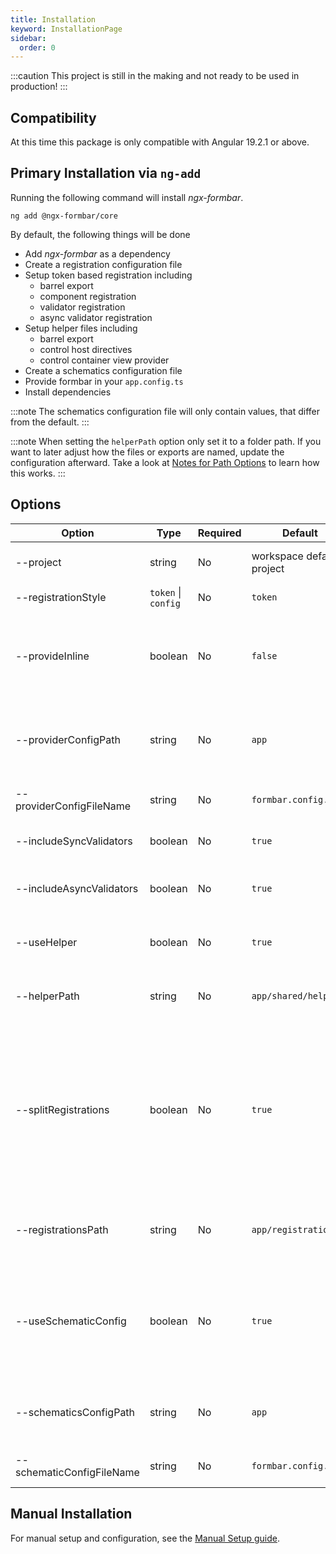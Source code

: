```yaml
---
title: Installation
keyword: InstallationPage
sidebar:
  order: 0
---
```


:::caution
This project is still in the making and not ready to be used in production!
:::

## Compatibility

At this time this package is only compatible with Angular 19.2.1 or above.

## Primary Installation via `ng-add`

Running the following command will install _ngx-formbar_.

```shell
ng add @ngx-formbar/core
```

By default, the following things will be done

- Add _ngx-formbar_ as a dependency
- Create a registration configuration file
- Setup token based registration including
  - barrel export
  - component registration
  - validator registration
  - async validator registration
- Setup helper files including
  - barrel export
  - control host directives
  - control container view provider
- Create a schematics configuration file
- Provide formbar in your `app.config.ts`
- Install dependencies

:::note
The schematics configuration file will only contain values, that differ from the default.
:::

:::note
When setting the `helperPath` option only set it to a folder path. If you want to later adjust how the files or exports are named, update the configuration afterward. Take a look at [Notes for Path Options](/schematics/generators/#notes-for-path-options) to learn how this works.
:::

## Options

| Option                    | Type                | Required | Default                   | Description                                                                                                                                                                                                               |
|---------------------------|---------------------|----------|---------------------------|---------------------------------------------------------------------------------------------------------------------------------------------------------------------------------------------------------------------------|
| --project                 | string              | No       | workspace default project | Angular project to add ngx-formbar to.                                                                                                                                                                                   |
| --registrationStyle       | `token` \| `config` | No       | `token`                   | The registration style to be used.                                                                                                                                                                                        |
| --provideInline           | boolean             | No       | `false`                   | Put the provider configuration object of `provideFormbar` inline, instead of putting it in a separate file.                                                                                                              |
| --providerConfigPath      | string              | No       | `app`                     | Where the provider configuration file should be placed, relative to the project root.                                                                                                                                     |
| --providerConfigFileName  | string              | No       | `formbar.config.ts`      | Name of the provider configuration file.                                                                                                                                                                                  |
| --includeSyncValidators   | boolean             | No       | `true`                    | Whether to include the setup for validators.                                                                                                                                                                              |
| --includeAsyncValidators  | boolean             | No       | `true`                    | Whether to include the setup for async validators.                                                                                                                                                                        |
| --useHelper               | boolean             | No       | `true`                    | Include helper files for view providers and host directives.                                                                                                                                                              |
| --helperPath              | string              | No       | `app/shared/helper`       | Where helper files should be placed, relative to the project root.                                                                                                                                                        |
| --splitRegistrations      | boolean             | No       | `true`                    | Whether to split the registrations into a separate file. If false, registrations will happen directly in the `formbar.config.ts` or `app.config.ts`, depending on the registration style and the `provideInline` option. |
| --registrationsPath       | string              | No       | `app/registrations`       | Where registration files should be placed, relative to the project root.                                                                                                                                                  |
| --useSchematicConfig      | boolean             | No       | `true`                    | Whether to include an extra file for schematics configuration. If set to false, all configuration for the schematics will be set up in `angular.json`.                                                                    |
| --schematicsConfigPath    | string              | No       | `app`                     | Where the schematics config should be placed, relative to the project root.                                                                                                                                               |
| --schematicConfigFileName | string              | No       | `formbar.config.json`    | Name of the schematic config file.                                                                                                                                                                                        |


## Manual Installation

For manual setup and configuration, see the [Manual Setup guide](/getting-started/manuel-setup/).
